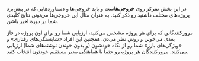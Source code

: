 در این بخش تمرکز روی **خروجی‌ها**ست و باید خروجی‌ها و دستاوردهایی که در پیش‌برد پروژه‌های مختلف داشتید رو ذکر کنید. به عنوان مثال این خروجی‌ها می‌تونن نتایج کلیدی شما در دورهٔ اخیر باشن.

مرورکنندگانی که برای هر پروژه مشخص می‌کنید، ارزیابی شما رو برای اون پروژه در فاز بعدی می‌خونن و روش نظر می‌دن. همچنین این افراد «شایستگی‌های رفتاری» و «ویژگی‌های بارز» شما رو از نگاه خودشون (و بدون خوندن نوشته‌های شما) ارزیابی می‌کنند. مرورکنندگان هر پروژه رو حتما با هماهنگی مدیر مستقیم خودتون انتخاب کنید.
